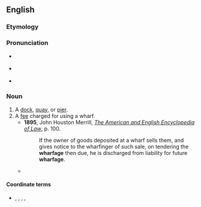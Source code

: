 ==English==

===Etymology===
{{suffix|wharf|age|lang=en}}

===Pronunciation===
* {{a|RP}} {{IPA|/ˈwɔː.fɪd͡ʒ/|lang=en}}
* {{a|GA}} {{IPA|/ˈwɔɹ.fɪd͡ʒ/|lang=en}}
* {{a|wine/whine}} {{IPA|/ˈhwɔɹ.fɪd͡ʒ/|lang=en}}

===Noun===
{{en-noun|~}}

# A [[dock]], [[quay]], or [[pier]].
# A [[fee]] charged for using a wharf.
#* '''1895''', John Houston Merrill, ''[http://books.google.com/books?id=rZ0BAAAAYAAJ&pg=PA100&dq=wharfage&ei=BY_TRr_eCqGQogKL3rzQBw The American and English Encyclopedia of Law]'', p. 100.
#*: If the owner of goods deposited at a wharf sells them, and gives notice to the wharfinger of such sale, on tendering the '''wharfage''' then due, he is discharged from liability for future '''wharfage'''.
#* {{quote-book|title=Water terminal and transfer facilities|page=537|author=United States. Army. Corps of Engineers|year=1913|passage=the '''wharfage''' or shorage rates are 10 cents per cord of wood, 10 cents per thousand feet of lumber, and 1 cent per tie, and these rates do not include handling}}

====Coordinate terms====
* {{sense|wharf usage fee}} {{l|en|shorage}}, {{l|en|demurrage}}, {{l|en|cranage}}, {{l|en|tonnage}}, {{l|en|shippage}}